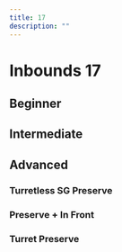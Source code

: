 ```yaml
---
title: 17
description: ""
---
```


# Inbounds 17

## Beginner

<YouTube url="https://youtu.be/plfNytkCs-w" />

## Intermediate

<YouTube url="https://youtu.be/jZobqM3Wac0"/>

## Advanced

### Turretless SG Preserve
<YouTube url="https://youtu.be/tqnpvtxUcIg?t=151"/>

### Preserve + In Front

<YouTube url="https://youtu.be/VoHnlvQOlbY"/>

### Turret Preserve

<YouTube url="https://youtu.be/jQNyCz9A7-Q?t=246"/>